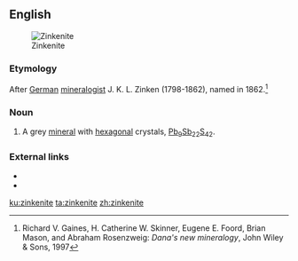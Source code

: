 ==English==
[[Image:Zinkenite 2 w- sphalerite Lead antimony sulfide Fargo mine Stevens County Washington 1971.jpg|thumb|Zinkenite]]

===Etymology===
After [[German]] [[mineralogist]] J. K. L. Zinken (1798-1862), named in 1862.<ref>Richard V. Gaines, H. Catherine W. Skinner, Eugene E. Foord, Brian Mason, and Abraham Rosenzweig: ''Dana's new mineralogy'', John Wiley & Sons, 1997</ref>

===Noun===
{{en-noun|-|s}}

# {{lb|en|mineralogy}} A grey [[mineral]] with [[hexagonal]] crystals, [[lead|Pb]]<sub>9</sub>[[antimony|Sb]]<sub>22</sub>[[sulfur|S]]<sub>42</sub>.

===External links===
* {{R:WebMineral}}
* {{R:mindat}}
<references/>

[[ku:zinkenite]]
[[ta:zinkenite]]
[[zh:zinkenite]]